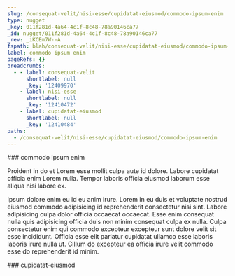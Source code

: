 ```yaml
---
slug: /consequat-velit/nisi-esse/cupidatat-eiusmod/commodo-ipsum-enim
type: nugget
_key: 011f281d-4a64-4c1f-8c48-78a90146ca77
_id: nugget/011f281d-4a64-4c1f-8c48-78a90146ca77
_rev: _iKCEm7W--A
fspath: blah/consequat-velit/nisi-esse/cupidatat-eiusmod/commodo-ipsum-enim.md
label: commodo ipsum enim
pageRefs: {}
breadcrumbs:
  - - label: consequat-velit
      shortlabel: null
      _key: '12409970'
    - label: nisi-esse
      shortlabel: null
      _key: '12410472'
    - label: cupidatat-eiusmod
      shortlabel: null
      _key: '12410484'
paths:
  - /consequat-velit/nisi-esse/cupidatat-eiusmod/commodo-ipsum-enim
---
```


<NuggetArea>
<Nugget slug="/consequat-velit/nisi-esse/cupidatat-eiusmod/commodo-ipsum-enim" type="nugget" _key="011f281d-4a64-4c1f-8c48-78a90146ca77" _id="nugget/011f281d-4a64-4c1f-8c48-78a90146ca77" _rev="_iKCEm7W--A" fspath="blah/consequat-velit/nisi-esse/cupidatat-eiusmod/commodo-ipsum-enim.md" label="commodo ipsum enim" paths="/consequat-velit/nisi-esse/cupidatat-eiusmod/commodo-ipsum-enim">
<NuggetBody>
### commodo ipsum enim

Proident in do et Lorem esse mollit culpa aute id dolore. Labore cupidatat officia enim Lorem nulla. Tempor laboris officia eiusmod laborum esse aliqua nisi labore ex.

Ipsum dolore enim eu id eu anim irure. Lorem in eu duis et voluptate nostrud eiusmod commodo adipisicing id reprehenderit consectetur nisi sint. Labore adipisicing culpa dolor officia occaecat occaecat. Esse enim consequat nulla quis adipisicing officia duis non minim consequat culpa ex nulla. Culpa consectetur enim qui commodo excepteur excepteur sunt dolore velit sit esse incididunt. Officia esse elit pariatur cupidatat ullamco esse laboris laboris irure nulla ut. Cillum do excepteur ea officia irure velit commodo esse do reprehenderit id minim.

</NuggetBody>
<Breadcrumbs>
<Crumbs>
<Crumb _key="12409970" label="consequat-velit" /><Crumb _key="12410472" label="nisi-esse" /><Crumb _key="12410484" label="cupidatat-eiusmod" />
</Crumbs>
</Breadcrumbs>
</Nugget>

<NuggetsInbound>
</NuggetsInbound>
<NuggetsOutbound>
</NuggetsOutbound>
</NuggetArea>
<PassagesInbound>
<Passage direction="inbound" type="passage" _key="12410484" _id="passage/12410484" _rev="_iKCEm7W--_" label="cupidatat-eiusmod" passage="cupidatat-eiusmod" fspath="blah/consequat-velit/nisi-esse/cupidatat-eiusmod" paths="/consequat-velit/nisi-esse/cupidatat-eiusmod" slug="/consequat-velit/nisi-esse/cupidatat-eiusmod">
<NuggetBody>
### cupidatat-eiusmod

</NuggetBody>
<Breadcrumbs>
<Crumbs>
<Crumb _key="12409970" label="consequat-velit" /><Crumb _key="12410472" label="nisi-esse" />
</Crumbs>
</Breadcrumbs>
</Passage>

</PassagesInbound>
<PassagesOutbound>
</PassagesOutbound>